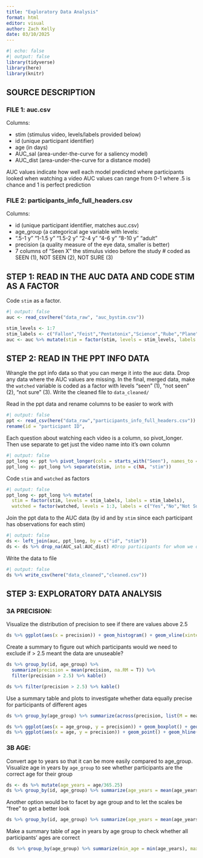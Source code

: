 ```yaml
---
title: "Exploratory Data Analysis"
format: html
editor: visual
author: Zach Kelly
date: 03/10/2025
---
```


```r
#| echo: false
#| output: false
library(tidyverse)
library(here)
library(knitr)
```

## SOURCE DESCRIPTION

### FILE 1: auc.csv

Columns:

-   stim (stimulus video, levels/labels provided below)
-   id (unique participant identifier)
-   age (in days)
-   AUC_sal (area-under-the-curve for a saliency model)
-   AUC_dist (area-under-the-curve for a distance model)

AUC values indicate how well each model predicted where participants looked when watching a video AUC values can range from 0-1 where .5 is chance and 1 is perfect prediction

### FILE 2: participants_info_full_headers.csv

Columns:

-   id (unique participant identifier, matches auc.csv)
-   age_group (a categorical age variable with levels:
-   ".5-1 y" "1-1.5 y" "1.5-2 y" "2-4 y" "4-6 y" "8-10 y" "adult"
-   precision (a quality measure of the eye data, smaller is better)
-   7 columns of "Seen X" the stimulus video before the study \# coded as SEEN (1), NOT SEEN (2), NOT SURE (3)

## STEP 1: READ IN THE AUC DATA AND CODE STIM AS A FACTOR

Code `stim` as a factor.

```r
#| output: false
auc <- read_csv(here("data_raw", "auc_bystim.csv"))

stim_levels <- 1:7 
stim_labels <- c("Fallon","Feist","Pentatonix","Science","Rube","Plane","Dogs") 
auc <- auc %>% mutate(stim = factor(stim, levels = stim_levels, labels = stim_labels))
```

## STEP 2: READ IN THE PPT INFO DATA

Wrangle the ppt info data so that you can merge it into the auc data. Drop any data where the AUC values are missing. In the final, merged data, make the `watched` variable is coded as a factor with levels "seen" (1), "not seen" (2), "not sure" (3). Write the cleaned file to `data_cleaned/`

Read in the ppt data and rename columns to be easier to work with

```r
#| output: false
ppt <- read_csv(here("data_raw","participants_info_full_headers.csv")) %>% 
rename(id = "participant ID",                                                             age_group = "Age group",                                                           precision = "Precision")
```

Each question about watching each video is a column, so pivot_longer. Then use separate to get just the video name into it's own column

```r
#| output: false
ppt_long <- ppt %>% pivot_longer(cols = starts_with("Seen"), names_to = "stim", values_to = "watched")
ppt_long <- ppt_long %>% separate(stim, into = c(NA, "stim"))
```

Code `stim` and `watched` as factors

```r
#| output: false
ppt_long <- ppt_long %>% mutate(
  stim = factor(stim, levels = stim_labels, labels = stim_labels),
  watched = factor(watched, levels = 1:3, labels = c("Yes","No","Not Sure")))
```

Join the ppt data to the AUC data (by id and by `stim` since each participant has observations for each stim)

```r
#| output: false
ds <- left_join(auc, ppt_long, by = c("id", "stim"))
ds <- ds %>% drop_na(AUC_sal:AUC_dist) #Drop participants for whom we don't have data for the DV
```

Write the data to file

```r
#| output: false
ds %>% write_csv(here("data_cleaned","cleaned.csv"))
```

## STEP 3: EXPLORATORY DATA ANALYSIS

### 3A PRECISION:

Visualize the distribution of precision to see if there are values above 2.5

```r
ds %>% ggplot(aes(x = precision)) + geom_histogram() + geom_vline(xintercept = 2.5)
```

Create a summary to figure out which participants would we need to exclude if \> 2.5 meant the data are unuseable?

```r
ds %>% group_by(id, age_group) %>% 
  summarize(precision = mean(precision, na.RM = T)) %>% 
  filter(precision > 2.5) %>% kable()

ds %>% filter(precision > 2.5) %>% kable()
```

Use a summary table and plots to investigate whether data equally precise for participants of different ages

```r
ds %>% group_by(age_group) %>% summarize(across(precision, list(M = mean, MIN = min, MAX = max))) %>% kable()

ds %>% ggplot(aes(x = age_group, y = precision)) + geom_boxplot() + geom_hline(yintercept = 2.5)
ds %>% ggplot(aes(x = age, y = precision)) + geom_point() + geom_hline(yintercept = 2.5)

```

### 3B AGE:

Convert age to years so that it can be more easily compared to age_group. Visualize age in years by `age_group` to see whether participants are the correct age for their group

```r
ds <- ds %>% mutate(age_years = age/365.25)
ds %>% group_by(id, age_group) %>% summarize(age_years = mean(age_years)) %>% ggplot(aes(y = age_group, x = age_years)) + geom_boxplot()
```

Another option would be to facet by age group and to let the scales be "free" to get a better look

```r
ds %>% group_by(id, age_group) %>% summarize(age_years = mean(age_years)) %>% ggplot(aes(y = age_years)) + geom_boxplot() + facet_wrap("age_group", scales = "free")

```

Make a summary table of age in years by age group to check whether all participants' ages are correct

```r
 ds %>% group_by(age_group) %>% summarize(min_age = min(age_years), max_age = max(age_years)) %>% kable()
```
